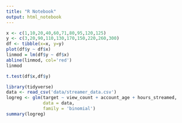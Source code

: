 ```yaml
---
title: "R Notebook"
output: html_notebook
---
```


```r
x <- c(1,10,20,40,60,71,80,95,120,125)
y <- c(3,20,90,110,130,170,150,220,260,300)
df <- tibble(x=x, y=y)
plot(df$y ~ df$x)
linmod = lm(df$y ~ df$x)
abline(linmod, col='red')
linmod
```

```r
t.test(df$x,df$y)
```
```r
library(tidyverse)
data <- read_csv('data/streamer_data.csv')
logreg <- glm(target ~ view_count + account_age + hours_streamed, 
              data = data,
              family = 'binomial')
summary(logreg)
```

